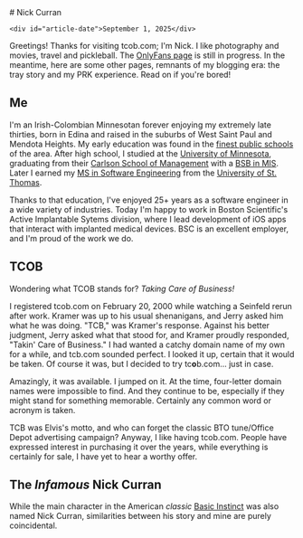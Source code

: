 
<div id="header">
    # Nick Curran

    <div id="article-date">September 1, 2025</div>
</div>

Greetings! Thanks for visiting tcob.com; I&apos;m Nick. I like <Link href='/photos'>photography</Link> and <Link href='/movies'>movies</Link>, travel and pickleball. The <a href='https://www.youtube.com/watch?v=dQw4w9WgXcQ' target='_blank' rel='noreferrer'>OnlyFans page</a> is still in progress. In the meantime, here are some other pages, remnants of my blogging era: the <Link href='/tray'>tray story</Link> and my <Link href='/prk'>PRK experience</Link>. Read on if you're bored!

## Me

I'm an Irish-Colombian Minnesotan forever enjoying my extremely late thirties, born in Edina and raised in the suburbs of West Saint Paul and Mendota Heights. My early education was found in the [finest public schools](http://www.isd197.org/) of the area. After high school, I studied at the [University of Minnesota](https://twin-cities.umn.edu/), graduating from their [Carlson School of Management](https://carlsonschool.umn.edu/) with a [BSB in MIS](https://carlsonschool.umn.edu/degrees/undergraduate/majors-and-minors/management-information-systems). Later I earned my [MS in Software Engineering](https://software.stthomas.edu/) from the [University of St. Thomas](https://www.stthomas.edu/).

Thanks to that education, I've enjoyed 25+ years as a software engineer in a wide variety of industries. Today I'm happy to work in Boston Scientific's Active Implantable Sytems division, where I lead development of iOS apps that interact with implanted medical devices. BSC is an excellent employer, and I'm proud of the work we do.

## TCOB

Wondering what TCOB stands for? _Taking Care of Business!_

I registered tcob.com on February 20, 2000 while watching a Seinfeld rerun after work. Kramer was up to his usual shenanigans, and Jerry asked him what he was doing. "TCB," was Kramer's response. Against his better judgment, Jerry asked what that stood for, and Kramer proudly responded, "Takin' Care of Business." I had wanted a catchy domain name of my own for a while, and tcb.com sounded perfect. I looked it up, certain that it would be taken. Of course it was, but I decided to try tc**o**b.com... just in case.

Amazingly, it was available. I jumped on it. At the time, four-letter domain names were impossible to find. And they continue to be, especially if they might stand for something memorable. Certainly any common word or acronym is taken.

TCB was Elvis's motto, and who can forget the classic BTO tune/Office Depot advertising campaign? Anyway, I like having tcob.com. People have expressed interest in purchasing it over the years, while everything is certainly for sale, I have yet to hear a worthy offer.

## The _Infamous_ Nick Curran

While the main character in the American _classic_ [Basic Instinct](http://www.imdb.com/title/tt0103772/) was also named Nick Curran, similarities between his story and mine are purely coincidental.